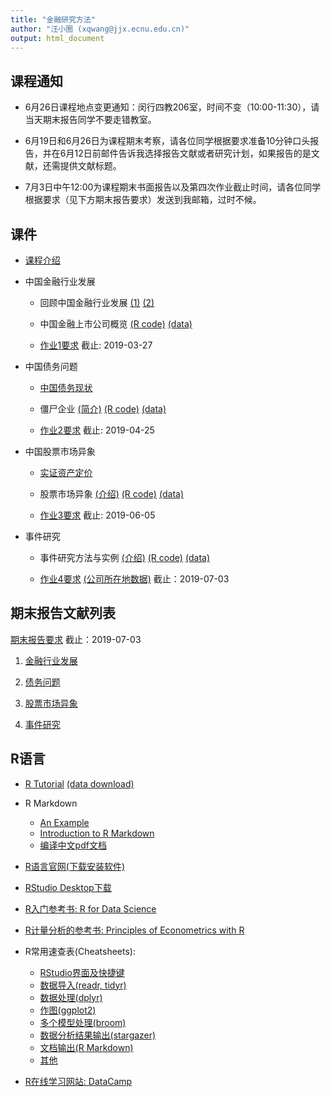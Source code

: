 ```yaml
---
title: "金融研究方法"
author: "汪小圈 (xqwang@jjx.ecnu.edu.cn)"
output: html_document
---
```


## 课程通知

- 6月26日课程地点变更通知：闵行四教206室，时间不变（10:00-11:30），请当天期末报告同学不要走错教室。

- 6月19日和6月26日为课程期末考察，请各位同学根据要求准备10分钟口头报告，并在6月12日前邮件告诉我选择报告文献或者研究计划，如果报告的是文献，还需提供文献标题。

- 7月3日中午12:00为课程期末书面报告以及第四次作业截止时间，请各位同学根据要求（见下方期末报告要求）发送到我邮箱，过时不候。

## 课件

- [课程介绍](ClassSlide_FinResearch.html)

- 中国金融行业发展

    - 回顾中国金融行业发展 [(1)](Topic1_FinInd/ClassSlide_FinInd1.html) [(2)](Topic1_FinInd/ClassSlide_FinInd2.html)
    
    - 中国金融上市公司概览 [(R code)](Topic1_FinInd/R_FinInd.html) [(data)](Topic1_FinInd/FinInd_data.zip)
    
    - [作业1要求](Topic1_FinInd/HW1.pdf) 截止: 2019-03-27

- 中国债务问题

    - [中国债务现状](Topic2_Debt/ClassSlide_Debt1.html)
    
    - 僵尸企业 [(简介)](Topic2_Debt/ClassSlide_Debt2.html) [(R code)](Topic2_Debt/R_Zombie.html) [(data)](Topic2_Debt/Zombie_data.zip)
    
    - [作业2要求](Topic2_Debt/HW2.pdf) 截止: 2019-04-25

- 中国股票市场异象

    - [实证资产定价](Topic3_Anomaly/ClassSlide_EmpAP.html)
    
    - 股票市场异象 [(介绍)](Topic3_Anomaly/ClassSlide_Anomaly.html) [(R code)](Topic3_Anomaly/R_Anomaly.html) [(data)](Topic3_Anomaly/Anomaly_data.zip)
    
    - [作业3要求](Topic3_Anomaly/HW3.pdf) 截止: 2019-06-05
  
- 事件研究

    - 事件研究方法与实例 [(介绍)](Topic4_Event/ClassSlide_Event.html) [(R code)](Topic4_Event/R_event.html) [(data)](Topic4_Event/Event_data.zip)
    
    - [作业4要求](Topic4_Event/HW4.pdf) [(公司所在地数据)](Topic4_Event/data/location.xlsx) 截止：2019-07-03

## 期末报告文献列表

[期末报告要求](ref/final.pdf) 截止：2019-07-03

1. [金融行业发展](ref/reference1.pdf)

2. [债务问题](ref/reference2.pdf)

3. [股票市场异象](ref/reference3.pdf)

4. [事件研究](ref/reference4.pdf)

## R语言

- [R Tutorial](Rhelp/RTutorial.html) [(data download)](Rhelp/data.zip)

- R Markdown 
    - [An Example](Rhelp/Rmarkdown_Example.Rmd) 
    - [Introduction to R Markdown](https://rmarkdown.rstudio.com/lesson-1.html)
    - [编译中文pdf文档](http://blog.sciencenet.cn/blog-255662-1004201.html)

- [R语言官网(下载安装软件)](https://www.r-project.org/)

- [RStudio Desktop下载](https://www.rstudio.com/products/rstudio/download/)

- [R入门参考书: R for Data Science](http://r4ds.had.co.nz/)

- [R计量分析的参考书: Principles of Econometrics with  R](https://bookdown.org/ccolonescu/RPoE4/)

- R常用速查表(Cheatsheets): 
    - [RStudio界面及快捷键](Rhelp/rstudio-ide.pdf)
    - [数据导入(readr, tidyr)](Rhelp/data-import.pdf)
    - [数据处理(dplyr)](Rhelp/data-transformation.pdf)
    - [作图(ggplot2)](Rhelp/data-visualization-2.1.pdf)
    - [多个模型处理(broom)](Rhelp/many-models.pdf)
    - [数据分析结果输出(stargazer)](Rhelp/stargazer.html)
    - [文档输出(R Markdown)](Rhlep/rmarkdown-cheatsheet-2.0.pdf)
    - [其他](https://www.rstudio.com/resources/cheatsheets/)

- [R在线学习网站: DataCamp](https://www.datacamp.com/)